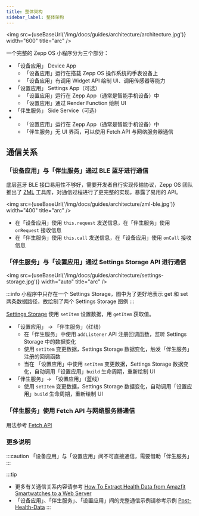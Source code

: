 ```yaml
---
title: 整体架构
sidebar_label: 整体架构
---
```



<img src={useBaseUrl('/img/docs/guides/architecture/architecture.jpg')} width="600" title="arc" />

一个完整的 Zepp OS 小程序分为三个部分：

- 「设备应用」 Device App
  - 「设备应用」运行在搭载 Zepp OS 操作系统的手表设备上
  - 「设备应用」有调用 Widget API 绘制 UI、调用传感器等能力
- 「设置应用」 Settings App（可选）
  - 「设置应用」运行在 Zepp App（通常是智能手机设备）中
  - 「设置应用」通过 Render Function 绘制 UI
- 「伴生服务」 Side Service（可选）
- - 「设置应用」运行在 Zepp App（通常是智能手机设备）中
  - 「伴生服务」无 UI 界面，可以使用 Fetch API 与网络服务器通信

## 通信关系

### 「设备应用」与「伴生服务」通过 BLE 蓝牙进行通信

底层蓝牙 BLE 接口易用性不够好，需要开发者自行实现传输协议，Zepp OS 团队推出了 [ZML](https://github.com/zepp-health/zml) 工具库，对通信过程进行了更完整的实现，暴露了易用的 API。

<img src={useBaseUrl('/img/docs/guides/architecture/zml-ble.jpg')} width="400" title="arc" />

- 在「设备应用」使用 `this.request` 发送信息，在「伴生服务」使用 `onRequest` 接收信息
- 在「伴生服务」使用 `this.call` 发送信息，在「设备应用」使用 `onCall` 接收信息

### 「伴生服务」与「设置应用」通过 Settings Storage API 进行通信

<img src={useBaseUrl('/img/docs/guides/architecture/settings-storage.jpg')} width="auto" title="arc" />

:::info
小程序中只存在一个 Settings Storage，图中为了更好地表示 get 和 set 两条数据路径，故绘制了两个 Settings Storage 图例
:::

[Settings Storage](../../reference//side-service-api/settings-storage.mdx) 使用 `setItem` 设置数据，用 `getItem` 获取值。

- 「设置应用」 -> 「伴生服务」（红线）
  - 在「伴生服务」中使用 `addListener` API 注册回调函数，监听 Settings Storage 中的数据变化
  - 使用 `setItem` 变更数据，Settings Storage 数据变化，触发「伴生服务」注册的回调函数
  - 当在 「设置应用」中使用 `setItem` 变更数据，Settings Storage 数据变化，自动调用「设置应用」`build` 生命周期，重新绘制 UI
- 「伴生服务」-> 「设置应用」（蓝线）
  - 使用 `setItem` 变更数据，Settings Storage 数据变化，自动调用「设置应用」`build` 生命周期，重新绘制 UI

### 「伴生服务」使用 Fetch API 与网络服务器通信

用法参考 [Fetch API](../../reference/side-service-api/fetch.mdx)

### 更多说明

:::caution
「设备应用」与「设置应用」间不可直接通信，需要借助「伴生服务」
:::

:::tip

- 更多有关通信关系内容请参考 [How To Extract Health Data from Amazfit Smartwatches to a Web Server](https://github.com/orgs/zepp-health/discussions/276)
- 「设备应用」、「伴生服务」、「设置应用」间的完整通信示例请参考示例 [Post-Health-Data]([../../samples/app/toDoList.md](https://github.com/zepp-health/zeppos-samples/tree/main/application/2.0/post-health-data))
:::
